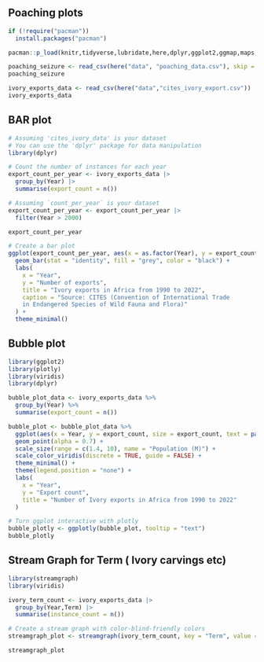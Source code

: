 ## Poaching plots

```r

if (!require("pacman")) 
  install.packages("pacman")

pacman::p_load(knitr,tidyverse,lubridate,here,dplyr,ggplot2,ggmap,maps,rnaturalearth,rnaturalearthdata,sf,plotly,caret,glmnet,steamgraph)
```

```r

poaching_seizure <- read_csv(here("data", "poaching_data.csv"), skip = 1)
poaching_seizure
```

```r

ivory_exports_data <- read_csv(here("data","cites_ivory_export.csv"))
ivory_exports_data
```

## BAR plot

```r

# Assuming 'cites_ivory_data' is your dataset
# You can use the 'dplyr' package for data manipulation
library(dplyr)

# Count the number of instances for each year
export_count_per_year <- ivory_exports_data |>
  group_by(Year) |>
  summarise(export_count = n())

# Assuming `count_per_year` is your dataset
export_count_per_year <- export_count_per_year |>
  filter(Year > 2000)

export_count_per_year

# Create a bar plot
ggplot(export_count_per_year, aes(x = as.factor(Year), y = export_count)) +
  geom_bar(stat = "identity", fill = "grey", color = "black") +
  labs(
    x = "Year",
    y = "Number of exports",
    title = "Ivory exports in Africa from 1990 to 2022",
    caption = "Source: CITES (Convention of International Trade 
    in Endangered Species of Wild Fauna and Flora)"
  ) +
  theme_minimal()
```

## Bubble plot

```r

library(ggplot2)
library(plotly)
library(viridis)
library(dplyr)

bubble_plot_data <- ivory_exports_data %>%
  group_by(Year) %>%
  summarise(export_count = n())

bubble_plot <- bubble_plot_data %>%
  ggplot(aes(x = Year, y = export_count, size = export_count, text = paste("Year: ", Year, "<br>Export Count: ", export_count))) +
  geom_point(alpha = 0.7) +
  scale_size(range = c(1.4, 10), name = "Population (M)") +
  scale_color_viridis(discrete = TRUE, guide = FALSE) +
  theme_minimal() +
  theme(legend.position = "none") +
  labs(
    x = "Year",
    y = "Export count",
    title = "Number of Ivory exports in Africa from 1990 to 2022"
  )

# Turn ggplot interactive with plotly
bubble_plotly <- ggplotly(bubble_plot, tooltip = "text")
bubble_plotly

```

## Stream Graph for Term ( Ivory carvings etc) 

```r

library(streamgraph)
library(viridis)

ivory_term_count <- ivory_exports_data |>
  group_by(Year,Term) |>
  summarise(instance_count = n())

# Create a stream graph with color-blind-friendly colors
streamgraph_plot <- streamgraph(ivory_term_count, key = "Term", value = "instance_count", date = "Year", height = "300px", width = "1000px")

streamgraph_plot

```

```r


```
